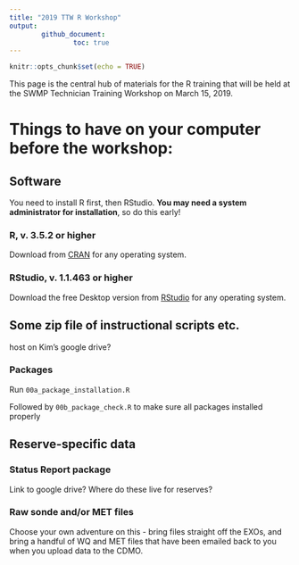 ```yaml
---
title: "2019 TTW R Workshop"
output: 
        github_document:
                toc: true
---
```


```r
knitr::opts_chunk$set(echo = TRUE)
```

This page is the central hub of materials for the R training that will be held at the SWMP Technician Training Workshop on March 15, 2019.  

# Things to have on your computer before the workshop:

## Software  

You need to install R first, then RStudio. **You may need a system administrator for installation**, so do this early!

### R, v. 3.5.2 or higher  

Download from [CRAN](https://cran.r-project.org/) for any operating system.

### RStudio, v. 1.1.463 or higher  

Download the free Desktop version from [RStudio](https://www.rstudio.com/products/rstudio/download/) for any operating system.


## Some zip file of instructional scripts etc.  

host on Kim's google drive?

### Packages  

Run `00a_package_installation.R`  

Followed by `00b_package_check.R` to make sure all packages installed properly

## Reserve-specific data  

### Status Report package

Link to google drive? Where do these live for reserves?  

### Raw sonde and/or MET files  

Choose your own adventure on this - bring files straight off the EXOs, and bring a handful of WQ and MET files that have been emailed back to you when you upload data to the CDMO.